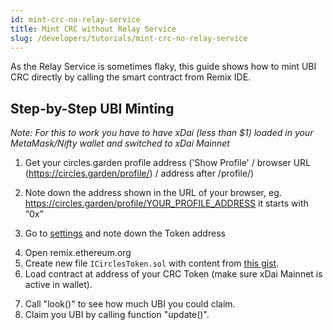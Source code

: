```yaml
---
id: mint-crc-no-relay-service
title: Mint CRC without Relay Service
slug: /developers/tutorials/mint-crc-no-relay-service
---
```



As the Relay Service is sometimes flaky, this guide shows how to mint UBI CRC directly by calling the smart contract from Remix IDE.

## Step-by-Step UBI Minting

_Note: For this to work you have to have xDai (less than $1) loaded in your MetaMask/Nifty wallet and switched to xDai Mainnet_

1. Get your circles.garden profile address ('Show Profile' / browser URL (https://circles.garden/profile/) / address after /profile/)
   
<FormattedImage relativeSize="50%" src="../../../static/images/tutorials/mint-crc-1.png" alt="Screenshot show profile"/>

2. Note down the address shown in the URL of your browser, eg. https://circles.garden/profile/YOUR_PROFILE_ADDRESS it starts with “0x”
   
<FormattedImage relativeSize="60%" src="../../../static/images/tutorials/mint-crc-2.png" alt="Screenshot show profile"/>

3. Go to [settings](https://circles.garden/settings) and note down the Token address
   
<FormattedImage relativeSize="40%" src="../../../static/images/tutorials/mint-crc-3.png" alt="Screenshot show profile"/>

4. Open remix.ethereum.org
5. Create new file  `ICirclesToken.sol`  with content from [this gist](https://gist.github.com/ice09/9bc7319dbe877bbd5e4509f4198c5687).
6. Load contract at address of your CRC Token (make sure xDai Mainnet is active in wallet).
   
<FormattedImage relativeSize="40%" src="../../../static/images/tutorials/mint-crc-4.jpeg" alt="Screenshot show profile"/>

7. Call "look()" to see how much UBI you could claim.
8. Claim you UBI by calling function "update()".